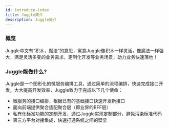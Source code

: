 ```yaml
---
id: introduce-index
title: Juggle简介
description: Juggle简介
---
```


### 概览
Juggle中文有“积木，魔法”的意思，寓意Juggle像积木一样灵活，像魔法一样强大，满足灵活多变的业务需求，定制化开发等业务场景，助力业务快速落地！

### Juggle能做什么?
Juggle是一个图形化的微服务编排工具，通过简单的流程编排，快速完成接口开发，大大提高开发效率，Juggle致力于完成以下几个使命：
- 微服务的接口编排，根据已有的基础接口快速开发新接口
- 面向前端提供聚合适配聚合层（即业界的BFF层）
- 私有化标准功能的定制开发，通过Juggle实现定制部分，避免污染标准代码
- 第三方平台对接集成，快速打通系统之间的壁垒